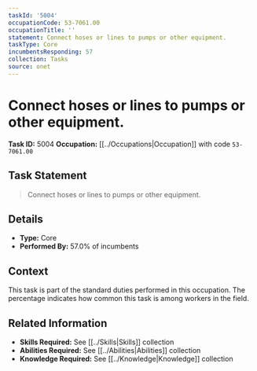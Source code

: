 ```yaml
---
taskId: '5004'
occupationCode: 53-7061.00
occupationTitle: ''
statement: Connect hoses or lines to pumps or other equipment.
taskType: Core
incumbentsResponding: 57
collection: Tasks
source: onet
---
```

# Connect hoses or lines to pumps or other equipment.

**Task ID:** 5004
**Occupation:** [[../Occupations|Occupation]] with code `53-7061.00`

## Task Statement

> Connect hoses or lines to pumps or other equipment.

## Details

- **Type:** Core
- **Performed By:** 57.0% of incumbents

## Context

This task is part of the standard duties performed in this occupation. The percentage indicates how common this task is among workers in the field.

## Related Information

- **Skills Required:** See [[../Skills|Skills]] collection
- **Abilities Required:** See [[../Abilities|Abilities]] collection
- **Knowledge Required:** See [[../Knowledge|Knowledge]] collection
